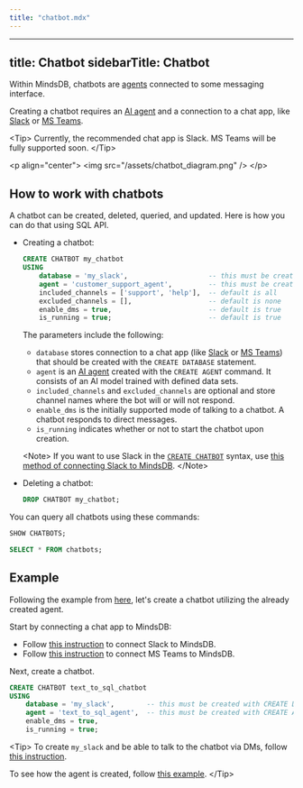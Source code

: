 ```yaml
---
title: "chatbot.mdx"
---
```


---
title: Chatbot
sidebarTitle: Chatbot
---

Within MindsDB, chatbots are [agents](/agents/agent) connected to some messaging interface.

Creating a chatbot requires an [AI agent](/agents/agent) and a connection to a chat app, like [Slack](/integrations/app-integrations/slack) or [MS Teams](/integrations/app-integrations/microsoft-teams).

&lt;Tip&gt;
Currently, the recommended chat app is Slack. MS Teams will be fully supported soon.
&lt;/Tip&gt;

&lt;p align="center"&gt;
  &lt;img src="/assets/chatbot_diagram.png" /&gt;
&lt;/p&gt;

## How to work with chatbots

A chatbot can be created, deleted, queried, and updated. Here is how you can do that using SQL API.

* Creating a chatbot:

    ```sql
    CREATE CHATBOT my_chatbot
    USING
        database = 'my_slack',                    -- this must be created with CREATE DATABASE
        agent = 'customer_support_agent',         -- this must be created with CREATE AGENT
        included_channels = ['support', 'help'],  -- default is all
        excluded_channels = [],                   -- default is none
        enable_dms = true,                        -- default is true
        is_running = true;                        -- default is true
    ```

    The parameters include the following:

    * `database` stores connection to a chat app (like [Slack](/integrations/app-integrations/slack) or [MS Teams](/integrations/app-integrations/microsoft-teams)) that should be created with the `CREATE DATABASE` statement.
    * `agent` is an [AI agent](/agents/agent) created with the `CREATE AGENT` command. It consists of an AI model trained with defined data sets.
    * `included_channels` and `excluded_channels` are optional and store channel names where the bot will or will not respond.
    * `enable_dms` is the initially supported mode of talking to a chatbot. A chatbot responds to direct messages.
    * `is_running` indicates whether or not to start the chatbot upon creation.

    &lt;Note&gt;
    If you want to use Slack in the [`CREATE CHATBOT`](/agents/chatbot) syntax, use [this method of connecting Slack to MindsDB](/integrations/app-integrations/slack#method-1-chatbot-responds-in-direct-messages-to-a-slack-app).
    &lt;/Note&gt;

* Deleting a chatbot:

    ```sql
    DROP CHATBOT my_chatbot;
    ```

You can query all chatbots using these commands:

```sql
SHOW CHATBOTS;

SELECT * FROM chatbots;
```

## Example

Following the example from [here](/agents/agent#example), let's create a chatbot utilizing the already created agent.

Start by connecting a chat app to MindsDB:

* Follow [this instruction](/integrations/app-integrations/slack) to connect Slack to MindsDB.
* Follow [this instruction](/integrations/app-integrations/microsoft-teams) to connect MS Teams to MindsDB.

Next, create a chatbot.

```sql
CREATE CHATBOT text_to_sql_chatbot
USING
    database = 'my_slack',        -- this must be created with CREATE DATABASE
    agent = 'text_to_sql_agent',  -- this must be created with CREATE AGENT
    enable_dms = true,
    is_running = true;
```

&lt;Tip&gt;
To create `my_slack` and be able to talk to the chatbot via DMs, follow [this instruction](https://docs.mindsdb.com/integrations/app-integrations/slack#method-1-chatbot-responds-in-direct-messages-to-a-slack-app).

To see how the agent is created, follow [this example](/agents/agent#example).
&lt;/Tip&gt;
